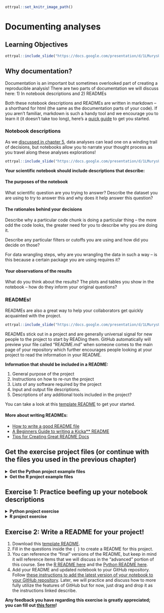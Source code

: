 
```r
ottrpal::set_knitr_image_path()
```

# Documenting analyses

## Learning Objectives

```r
ottrpal::include_slide("https://docs.google.com/presentation/d/1LMurysUhCjZb7DVF6KS9QmJ5NBjwWVjRn40MS9f2noE/edit#slide=id.gf8379bb805_0_1")
```

## Why documentation?

Documentation is an important but sometimes overlooked part of creating a reproducible analysis! There are two parts of documentation we will discuss here: 1) In notebook descriptions and 2) READMEs

Both these notebook descriptions and READMEs are written in markdown -- a shorthand for html (the same as the documentation parts of your code). If you aren't familiar, markdown is such a handy tool and we encourage you to learn it (it doesn't take too long), here's a [quick guide](https://www.markdownguide.org/cheat-sheet/) to get you started.

### Notebook descriptions

As we [discussed in chapter 5](https://jhudatascience.org/Reproducibility_in_Cancer_Informatics/using-notebooks.html#reason-1-notebooks-allow-for-tracking-data-exploration-and-encourage-the-scientist-to-narrate-their-thought-process), data analyses can lead one on a winding trail of decisions, but notebooks allow you to narrate your thought process as you travel along these analyses explorations!

```r
ottrpal::include_slide("https://docs.google.com/presentation/d/1LMurysUhCjZb7DVF6KS9QmJ5NBjwWVjRn40MS9f2noE/edit#slide=id.gf8f405fdab_0_186")
```

**Your scientific notebook should include descriptions that describe:**   

#### The purposes of the notebook

What scientific question are you trying to answer? Describe the dataset you are using to try to answer this and why does it help answer this question?

#### The rationales behind your decisions

Describe why a particular code chunk is doing a particular thing -- the more odd the code looks, the greater need for you to describe why you are doing it.

Describe any particular filters or cutoffs you are using and how did you decide on those?

For data wrangling steps, why are you wrangling the data in such a way -- is this because a certain package you are using requires it?

#### Your observations of the results

What do you think about the results? The plots and tables you show in the notebook -- how do they inform your original questions?

### READMEs!

READMEs are also a great way to help your collaborators get quickly acquainted with the project.

```r
ottrpal::include_slide("https://docs.google.com/presentation/d/1LMurysUhCjZb7DVF6KS9QmJ5NBjwWVjRn40MS9f2noE/edit#slide=id.gf8379bb805_0_11")
```

READMEs stick out in a project and are generally universal signal for new people to the project to start by READing them. GitHub automatically will preview your file called "README.md" when someone comes to the main page of your repository which further encourages people looking at your project to read the information in your README.

**Information that should be included in a README:**

1) General purpose of the project
2) Instructions on how to re-run the project
3) Lists of any software required by the project
4) Input and output file descriptions.
5) Descriptions of any additional tools included in the project?

You can take a look at this [template README](https://raw.githubusercontent.com/jhudsl/Reproducibility_in_Cancer_Informatics/main/resources/README-template.md) to get your started.

#### More about writing READMEs:

- [How to write a good README file](https://www.freecodecamp.org/news/how-to-write-a-good-readme-file/)
- [A Beginners Guide to writing a Kicka** README](https://meakaakka.medium.com/a-beginners-guide-to-writing-a-kickass-readme-7ac01da88ab3)
- [Tips for Creating Great README Docs](https://www.archbee.com/blog/readme-creating-tips)

## Get the exercise project files (or continue with the files you used in the previous chapter)

<details> <summary>**Get the Python project example files**</summary>
[Click this link to download](https://raw.githubusercontent.com/jhudsl/Reproducibility_in_Cancer_Informatics/main/chapter-zips/python-heatmap-chapt-8.zip).

```bash
mkdir -p chapter-zips
wget -O chapter-zips/python-heatmap-chapt-8.zip https://raw.githubusercontent.com/jhudsl/Reproducibility_in_Cancer_Informatics/main/chapter-zips/python-heatmap-chapt-8.zip
```

Now double click your chapter zip file to unzip. For Windows you may have to [follow these instructions](https://support.microsoft.com/en-us/windows/zip-and-unzip-files-f6dde0a7-0fec-8294-e1d3-703ed85e7ebc).

```bash
unzip -o chapter-zips/python-heatmap-chapt-8.zip -d chapter-zips/
```
</details>

<details> <summary>**Get the R project example files**</summary>
[Click this link to download](https://raw.githubusercontent.com/jhudsl/Reproducibility_in_Cancer_Informatics/main/chapter-zips/r-heatmap-chapt-8.zip).

```bash
mkdir -p chapter-zips
wget -O chapter-zips/r-heatmap-chapt-8.zip https://raw.githubusercontent.com/jhudsl/Reproducibility_in_Cancer_Informatics/main/chapter-zips/r-heatmap-chapt-8.zip
```

Now double click your chapter zip file to unzip. For Windows you may have to [follow these instructions](https://support.microsoft.com/en-us/windows/zip-and-unzip-files-f6dde0a7-0fec-8294-e1d3-703ed85e7ebc).

```bash
unzip -o chapter-zips/r-heatmap-chapt-8.zip -d chapter-zips/
```
</details>

## Exercise 1: Practice beefing up your notebook descriptions

<details> <summary>**Python project exercise**</summary>

1. Start up JuptyerLab with running `juptyer lab` from your command line.
2. Activate your conda environment using `conda activate reproducible-python`.
3. Open up your notebook you've been working on in the previous chapters: `make_heatmap.ipynb`
4. Create a new chunk in your notebook and choose the "Markdown" option in the dropdown menu.

```r
ottrpal::include_slide("https://docs.google.com/presentation/d/1LMurysUhCjZb7DVF6KS9QmJ5NBjwWVjRn40MS9f2noE/edit#slide=id.gfaa026a583_0_30")
```
5. Continue to add more descriptions where you feel is necessary, You can reference the descriptions we have in the ["final" version](https://github.com/jhudsl/reproducible-python-example/blob/main/make_heatmap.ipynb) looks like in the [example Python repository](https://github.com/jhudsl/reproducible-python-example). (Again, _final_ here is in quotes because we may continue to make improvements to this notebook too -- remember what we said about iterative?)

</details>

<details> <summary>**R project exercise**</summary>

1. Open up RStudio.
2. Open up your notebook you've been working on in the previous chapters: `make_heatmap.Rmd`
3. In between code chunks, add more descriptions using Markdown language.
4. You can test how this renders by saving your `.Rmd` and then opening up the resulting `nb.html` file and choosing `View in Browser`.
5. Continue to add more descriptions where you feel is necessary. You can reference the descriptions we have in the ["final" version](https://jhudatascience.org/reproducible-R-example/01-heatmap.nb.html) looks like in the [example R repository](https://github.com/jhudsl/reproducible-R-example). (Again, _final_ here is in quotes because we may continue to make improvements to this notebook too -- remember what we said about iterative?)

</details>

## Exercise 2: Write a README for your project!

1. Download this [template README](https://raw.githubusercontent.com/jhudsl/Reproducibility_in_Cancer_Informatics/main/resources/README-template.md).
2. Fill in the questions inside the `{ }` to create a README for this project.
3. You can reference the "final" versions of the README, but keep in mind it will reference items that we will discuss in the "advanced" portion of this course. See the [R README here](https://github.com/jhudsl/reproducible-R-example) and the [Python README here](https://github.com/jhudsl/reproducible-python-example).
4. Add your README and updated notebook to your GitHub repository. Follow [these instructions to add the latest version of your notebook to your GitHub repository](https://docs.github.com/en/repositories/working-with-files/managing-files/adding-a-file-to-a-repository#adding-a-file-to-a-repository-on-github). Later, we will practice and discuss how to more fully utilize the features of GitHub but for now, just drag and drop it as the instructions linked describe.


**Any feedback you have regarding this exercise is greatly appreciated; you can fill out [this form](https://forms.gle/ygSSwoGaEATA2S65A)!**
